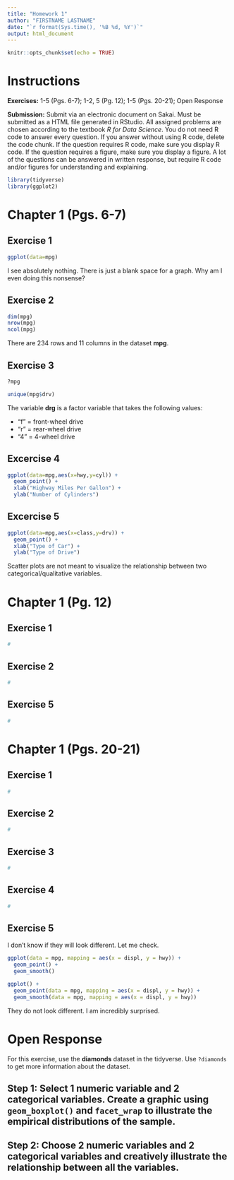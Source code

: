 ```yaml
---
title: "Homework 1"
author: "FIRSTNAME LASTNAME"
date: "`r format(Sys.time(), '%B %d, %Y')`"
output: html_document
---
```


```r
knitr::opts_chunk$set(echo = TRUE)
```

# Instructions

**Exercises:** 1-5 (Pgs. 6-7); 1-2, 5 (Pg. 12); 1-5 (Pgs. 20-21); Open Response

**Submission:** Submit via an electronic document on Sakai. Must be submitted as a HTML file generated in RStudio. All assigned problems are chosen according to the textbook *R for Data Science*. You do not need R code to answer every question. If you answer without using R code, delete the code chunk. If the question requires R code, make sure you display R code. If the question requires a figure, make sure you display a figure. A lot of the questions can be answered in written response, but require R code and/or figures for understanding and explaining.

```r
library(tidyverse)
library(ggplot2)
```

# Chapter 1 (Pgs. 6-7)

##  Exercise 1
```r
ggplot(data=mpg)
```

I see absolutely nothing. There is just a blank space for a graph. Why am I even doing this nonsense?

## Exercise 2
```r
dim(mpg)
nrow(mpg)
ncol(mpg)
```
There are 234 rows and 11 columns in the dataset **mpg**.

##  Exercise 3
```r
?mpg
```

```r
unique(mpg$drv)
```


The variable **drg** is a factor variable that takes the following values:

- "f" = front-wheel drive
- "r" = rear-wheel drive
- "4" = 4-wheel drive

##  Excercise 4
```r
ggplot(data=mpg,aes(x=hwy,y=cyl)) +
  geom_point() + 
  xlab("Highway Miles Per Gallon") +
  ylab("Number of Cylinders")
```


##  Excercise 5
```r
ggplot(data=mpg,aes(x=class,y=drv)) + 
  geom_point() + 
  xlab("Type of Car") +
  ylab("Type of Drive")
```

Scatter plots are not meant to visualize the relationship between two categorical/qualitative variables. 

# Chapter 1 (Pg. 12)

##  Exercise 1
```r
#
```

##  Exercise 2
```r
#
```

##  Exercise 5
```r
#
```

# Chapter 1 (Pgs. 20-21)

##  Exercise 1
```r
#
```

##  Exercise 2
```r
#
```

##  Exercise 3
```r
#
```

##  Exercise 4
```r
#
```

##  Exercise 5

I don't know if they will look different. Let me check.

```r
ggplot(data = mpg, mapping = aes(x = displ, y = hwy)) + 
  geom_point() + 
  geom_smooth()

ggplot() + 
  geom_point(data = mpg, mapping = aes(x = displ, y = hwy)) + 
  geom_smooth(data = mpg, mapping = aes(x = displ, y = hwy))
```

They do not look different. I am incredibly surprised.

# Open Response

For this exercise, use the **diamonds** dataset in the tidyverse. Use `?diamonds` to get more information about the dataset.

## Step 1: Select 1 numeric variable and 2 categorical variables. Create a graphic using `geom_boxplot()` and `facet_wrap` to illustrate the empirical distributions of the sample.


## Step 2: Choose 2 numeric variables and 2 categorical variables and creatively illustrate the relationship between all the variables. 
